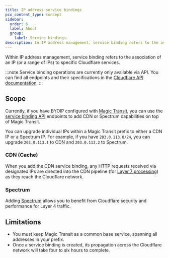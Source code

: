 ```yaml
---
title: IP address service bindings
pcx_content_type: concept
sidebar:
  order: 6
  label: About
  group:
    label: Service bindings
description: In IP address management, service binding refers to the association of IPs to specific Cloudflare services. Review the available options and the API endpoints to set up service bindings.
---
```


Within IP address management, service binding refers to the association of an IP (or a range of IPs) to specific Cloudflare services.

:::note
Service binding operations are currently only available via API. You can find all endpoints and their specifications in the [Cloudflare API documentation](/api/operations/ip-address-management-service-bindings-list-service-bindings).
:::

## Scope

Currently, if you have BYOIP configured with [Magic Transit](/magic-transit/), you can use the [service binding API](/api/operations/ip-address-management-service-bindings-list-service-bindings) endpoints to add CDN or Spectrum capabilities on top of Magic Transit.

You can upgrade individual IPs within a Magic Transit prefix to either a CDN IP or a Spectrum IP. For example, if you have `203.0.113.0/24`, you can upgrade `203.0.113.1` to CDN and `203.0.113.2` to Spectrum.

### CDN (Cache)

When you add the CDN service binding, any HTTP requests received via designated IPs are directed into the CDN pipeline (for [Layer 7 processing](/fundamentals/concepts/how-cloudflare-works/#how-cloudflare-works-as-a-reverse-proxy)) as they reach the Cloudflare network.

### Spectrum

Adding [Spectrum](/spectrum/) allows you to benefit from Cloudflare security and performance for Layer 4 traffic.

## Limitations

- You must keep Magic Transit as a common base service, spanning all addresses in your prefix.
- Once a service binding is created, its propagation across the Cloudflare network will take four to six hours to complete.